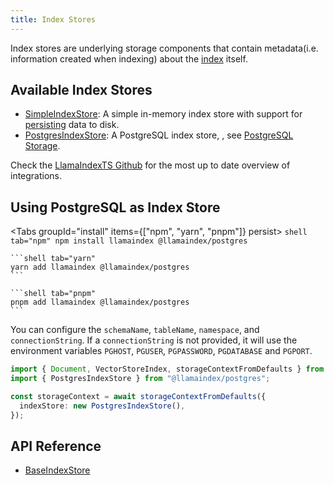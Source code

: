 ```yaml
---
title: Index Stores
---
```


Index stores are underlying storage components that contain metadata(i.e. information created when indexing) about the [index](/docs/llamaindex/modules/data_index) itself.

## Available Index Stores

- [SimpleIndexStore](/docs/api/classes/SimpleIndexStore): A simple in-memory index store with support for [persisting](/docs/llamaindex/modules/data_stores#local-storage) data to disk.
- [PostgresIndexStore](/docs/api/classes/PostgresIndexStore): A PostgreSQL index store, , see [PostgreSQL Storage](/docs/llamaindex/modules/data_stores#postgresql-storage).

Check the [LlamaIndexTS Github](https://github.com/run-llama/LlamaIndexTS) for the most up to date overview of integrations.

## Using PostgreSQL as Index Store


<Tabs groupId="install" items={["npm", "yarn", "pnpm"]} persist>
	```shell tab="npm"
	npm install llamaindex @llamaindex/postgres
	```

	```shell tab="yarn"
	yarn add llamaindex @llamaindex/postgres
	```

	```shell tab="pnpm"
	pnpm add llamaindex @llamaindex/postgres
	```
</Tabs>

You can configure the `schemaName`, `tableName`, `namespace`, and
`connectionString`. If a `connectionString` is not
provided, it will use the environment variables `PGHOST`, `PGUSER`,
`PGPASSWORD`, `PGDATABASE` and `PGPORT`.

```typescript
import { Document, VectorStoreIndex, storageContextFromDefaults } from "llamaindex";
import { PostgresIndexStore } from "@llamaindex/postgres";

const storageContext = await storageContextFromDefaults({
  indexStore: new PostgresIndexStore(),
});
```

## API Reference

- [BaseIndexStore](/docs/api/classes/BaseIndexStore)
